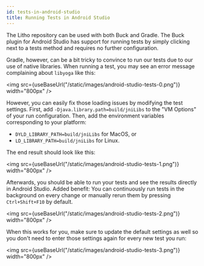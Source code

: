 ```yaml
---
id: tests-in-android-studio
title: Running Tests in Android Studio
---
```


The Litho repository can be used with both Buck and Gradle. The Buck plugin for
Android Studio has support for running tests by simply clicking next to a tests
method and requires no further configuration.

Gradle, however, can be a bit tricky to convince to run our tests due to
our use of native libraries. When running a test, you may see an error
message complaining about `libyoga` like this:

<img src={useBaseUrl("/static/images/android-studio-tests-0.png")} width="800px" /> 

However, you can easily fix those loading issues by modifying the test settings.
First, add `-Djava.library.path=build/jniLibs` to the "VM Options" of your run
configuration. Then, add the environment variables corresponding to your
platform:

- `DYLD_LIBRARY_PATH=build/jniLibs` for MacOS, or
- `LD_LIBRARY_PATH=build/jniLibs` for Linux.

The end result should look like this:

<img src={useBaseUrl("/static/images/android-studio-tests-1.png")} width="800px" />

Afterwards, you should be able to run your tests and see the results directly in
Android Studio. Added benefit: You can continuously run tests in the background
on every change or manually rerun them by pressing `Ctrl+Shift+F10` by default.

<img src={useBaseUrl("/static/images/android-studio-tests-2.png")} width="800px" />

When this works for you, make sure to update the default settings as well so you
don't need to enter those settings again for every new test you run:

<img src={useBaseUrl("/static/images/android-studio-tests-3.png")} width="800px" />
